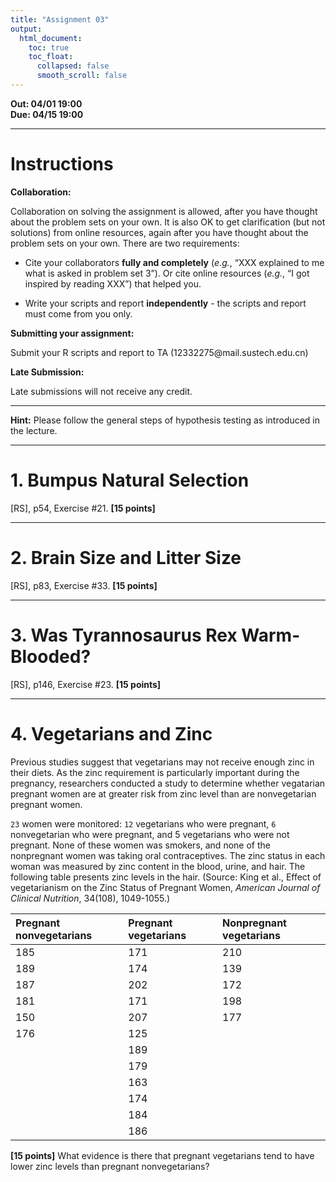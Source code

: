 ---
title: "Assignment 03"
output:
  html_document:
    toc: true
    toc_float:
      collapsed: false
      smooth_scroll: false
---

**Out: 04/01 19:00 **  
**Due: 04/15 19:00 **  

***

# Instructions  

**Collaboration:**  

Collaboration on solving the assignment is allowed, after you have thought about the problem sets on your own. It is also OK to get clarification (but not solutions) from online resources, again after you have thought about the problem sets on your own. There are two requirements: 

* Cite your collaborators **fully and completely** (*e.g.*, "XXX explained to me what is asked in problem set 3"). Or cite online resources (*e.g.*, "I got inspired by reading XXX") that helped you.

* Write your scripts and report **independently** - the scripts and report must come from you only.

**Submitting your assignment:**  

Submit your R scripts and report to TA (12332275@mail.sustech.edu.cn)

**Late Submission:**   

Late submissions will not receive any credit. 

***

**Hint:** Please follow the general steps of hypothesis testing as introduced in the lecture.

***

# 1. Bumpus Natural Selection 

[RS], p54, Exercise #21. **[15 points]**

***

# 2.  Brain Size and Litter Size

[RS], p83, Exercise #33. **[15 points]**

***

# 3.  Was Tyrannosaurus Rex Warm-Blooded? 

[RS], p146, Exercise #23. **[15 points]**

***

# 4. Vegetarians and Zinc 

Previous studies suggest that vegetarians may not receive enough zinc in their diets. As the zinc requirement is particularly important during the pregnancy, researchers conducted a study to determine whether vegatarian pregnant women are at greater risk from zinc level than are nonvegetarian pregnant women. 

`23` women were monitored: `12` vegetarians who were pregnant, `6` nonvegetarian who were pregnant, and 5 vegetarians who were not pregnant. None of these women was smokers, and none of the nonpregnant women was taking oral contraceptives. The zinc status in each woman was measured by zinc content in the blood, urine, and hair. The following table presents zinc levels in the hair. (Source: King et al., Effect of vegetarianism on the Zinc Status of Pregnant Women, *American Journal of Clinical Nutrition*, 34(108), 1049-1055.)

|Pregnant nonvegetarians|Pregnant vegetarians|Nonpregnant vegetarians|
|:---|:---|:---|
|185|171|210|
|189|174|139|
|187|202|172|
|181|171|198|
|150|207|177|
|176|125||
||189||
||179||
||163||
||174||
||184||
||186||

**[15 points]** What evidence is there that pregnant vegetarians tend to have lower zinc levels than pregnant nonvegetarians?
